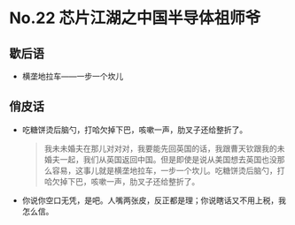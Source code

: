 # No.22 芯片江湖之中国半导体祖师爷

## 歇后语

- 横垄地拉车——一步一个坎儿

## 俏皮话

- 吃糖饼烫后脑勺，打哈欠掉下巴，咳嗽一声，肋叉子还给整折了。
    > 我未未婚夫在那儿对对对，我要能先回英国的话，我跟曹天钦跟我的未婚夫一起，我们从英国返回中国。但是即使是说从美国想去英国也没那么容易，这事儿就是横垄地拉车，一步一个坎儿。吃糖饼烫后脑勺，打哈欠掉下巴，咳嗽一声，肋叉子还给整折了。

- 你说你空口无凭，是吧。人嘴两张皮，反正都是理；你说瞎话又不用上税，我怎么信。
